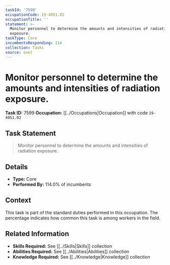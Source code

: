 ```yaml
---
taskId: '7599'
occupationCode: 19-4051.02
occupationTitle: ''
statement: >-
  Monitor personnel to determine the amounts and intensities of radiation
  exposure.
taskType: Core
incumbentsResponding: 114
collection: Tasks
source: onet
---
```

# Monitor personnel to determine the amounts and intensities of radiation exposure.

**Task ID:** 7599
**Occupation:** [[../Occupations|Occupation]] with code `19-4051.02`

## Task Statement

> Monitor personnel to determine the amounts and intensities of radiation exposure.

## Details

- **Type:** Core
- **Performed By:** 114.0% of incumbents

## Context

This task is part of the standard duties performed in this occupation. The percentage indicates how common this task is among workers in the field.

## Related Information

- **Skills Required:** See [[../Skills|Skills]] collection
- **Abilities Required:** See [[../Abilities|Abilities]] collection
- **Knowledge Required:** See [[../Knowledge|Knowledge]] collection

